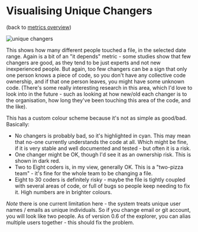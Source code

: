 # Visualising Unique Changers
(back to [metrics overview](/metrics/overview))

![unique changers](../images/metrics/vis_unique_changers.png)

This shows how many different people touched a file, in the selected date range. Again is a bit of an "it depends" metric - some studies show that few changers are good, as they tend to be just experts and not new inexperienced people.  But again, too few changers can be a sign that only one person knows a piece of code, so you don't have any collective code ownership, and if that one person leaves, you might have some unknown code.  (There's some really interesting research in this area, which I'd love to look into in the future - such as looking at how new/old each changer is to the organisation, how long they've been touching this area of the code, and the like).

This has a custom colour scheme because it's not as simple as good/bad.  Basically:

- No changers is probably bad, so it's highlighted in cyan.  This may mean that no-one currently understands the code at all.  Which might be fine, if it is very stable and well documented and tested - but often it is a risk.
- One changer might be OK, though I'd see it as an ownership risk.  This is shown in dark red.
- Two to Eight coders is, in my view, generally OK.  This is a "two-pizza team" - it's fine for the whole team to be changing a file.
- Eight to 30 coders is definitely risky - maybe the file is tightly coupled with several areas of code, or full of bugs so people keep needing to fix it. High numbers are in brighter colours.

_Note_ there is one current limitation here - the system treats unique user names / emails as unique individuals.  So if you change email or git account, you will look like two people.  As of version 0.6 of the explorer, you can alias multiple users together - this should fix the problem.
